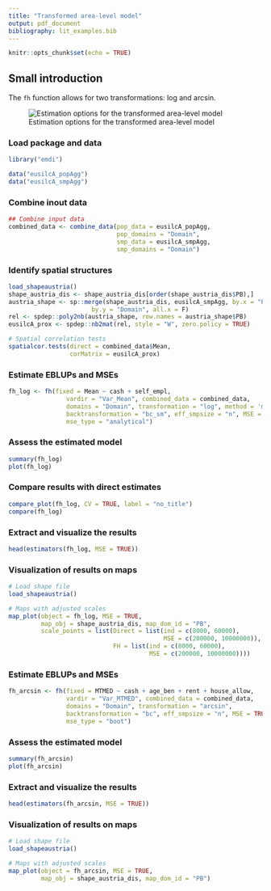 ```yaml
---
title: "Transformed area-level model"
output: pdf_document
bibliography: lit_examples.bib
---
```


```r
knitr::opts_chunk$set(echo = TRUE)
```

## Small introduction 

The `fh` function allows for two transformations: log and arcsin.

![Estimation options for the transformed area-level model](areaLevelTransformationsFlowchart.JPG)

### Load package and data


```r
library("emdi")

data("eusilcA_popAgg")
data("eusilcA_smpAgg")
```


### Combine inout data

```r
## Combine input data
combined_data <- combine_data(pop_data = eusilcA_popAgg, 
                              pop_domains = "Domain", 
                              smp_data = eusilcA_smpAgg, 
                              smp_domains = "Domain")
```

### Identify spatial structures


```r
load_shapeaustria()
shape_austria_dis <- shape_austria_dis[order(shape_austria_dis$PB),]
austria_shape <- sp::merge(shape_austria_dis, eusilcA_smpAgg, by.x = "PB",
                       by.y = "Domain", all.x = F)
rel <- spdep::poly2nb(austria_shape, row.names = austria_shape$PB)
eusilcA_prox <- spdep::nb2mat(rel, style = "W", zero.policy = TRUE)

# Spatial correlation tests
spatialcor.tests(direct = combined_data$Mean, 
                 corMatrix = eusilcA_prox)
```

### Estimate EBLUPs and MSEs

```r
fh_log <- fh(fixed = Mean ~ cash + self_empl,
                vardir = "Var_Mean", combined_data = combined_data,
                domains = "Domain", transformation = "log", method = 'ml',
                backtransformation = "bc_sm", eff_smpsize = "n", MSE = TRUE,
                mse_type = "analytical")
```

### Assess the estimated model

```r
summary(fh_log)
plot(fh_log)
```

### Compare results with direct estimates                                 

```r
compare_plot(fh_log, CV = TRUE, label = "no_title")
compare(fh_log)
```


### Extract and visualize the results

```r
head(estimators(fh_log, MSE = TRUE))
```


### Visualization of results on maps

```r
# Load shape file 
load_shapeaustria()

# Maps with adjusted scales
map_plot(object = fh_log, MSE = TRUE, 
         map_obj = shape_austria_dis, map_dom_id = "PB",
         scale_points = list(Direct = list(ind = c(8000, 60000), 
                                           MSE = c(200000, 10000000)), 
                             FH = list(ind = c(8000, 60000),
                                       MSE = c(200000, 10000000))))
```



### Estimate EBLUPs and MSEs

```r
fh_arcsin <- fh(fixed = MTMED ~ cash + age_ben + rent + house_allow,
                vardir = "Var_MTMED", combined_data = combined_data,
                domains = "Domain", transformation = "arcsin",
                backtransformation = "bc", eff_smpsize = "n", MSE = TRUE,
                mse_type = "boot")
```

### Assess the estimated model

```r
summary(fh_arcsin)
plot(fh_arcsin)
```



### Extract and visualize the results

```r
head(estimators(fh_arcsin, MSE = TRUE))
```


### Visualization of results on maps

```r
# Load shape file 
load_shapeaustria()

# Maps with adjusted scales
map_plot(object = fh_arcsin, MSE = TRUE, 
         map_obj = shape_austria_dis, map_dom_id = "PB")
```

